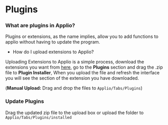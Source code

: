 # Plugins
### What are plugins in Applio?
Plugins or extensions, as the name implies, allow you to add functions to applio without having to update the program.


- How do I upload extensions to Applio?

Uploading Extensions to Applio is a simple process, download the extensions you want from [here](https://github.com/IAHispano/Applio-Plugins), go to the **Plugins** section and drag the .zip file to **Plugin Installer**, When you upload the file and refresh the interface you will see the section of the extension you have downloaded.

(**Manual Upload:** Drag and drop the files to `Applio/Tabs/Plugins`)

### Update Plugins

Drag the updated zip file to the upload box or upload the folder to `Applio/Tabs/Plugins/installed`
